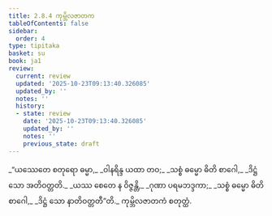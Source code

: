 ```yaml
---
title: 2.8.4 ကုမ္ဘိလဇာတက
tableOfContents: false
sidebar:
  order: 4
type: tipitaka
basket: su
book: ja1
review:
  current: review
  updated: '2025-10-23T09:13:40.326085'
  updated_by: ''
  notes: ''
  history:
  - state: review
    date: '2025-10-23T09:13:40.326085'
    updated_by: ''
    notes: ''
    previous_state: draft
---
```



<ReviewStatus review={frontmatter.review} showDetails={true} />

<HypothesisAnnotation frontmatter={frontmatter} />

<DynamicBreadcrumb />

<Division number="147" book="ja1" e="ch" v="22" p="61">

<Paragraph number="579" type="verses" book="ja1">
_“ယဿေတေ စတုရော ဓမ္မာ,_  
_ဝါနရိန္ဒ ယထာ တဝ;_  
_သစ္စံ ဓမ္မော ဓိတိ စာဂေါ,_  
_ဒိဋ္ဌံ သော အတိဝတ္တတိ._  

</Paragraph>

</Division>
<Division number="148" book="ja1" e="ch" v="22" p="61">

<Paragraph number="580" type="verses" book="ja1">
_ယဿ စေတေ န ဝိဇ္ဇန္တိ,_  
_ဂုဏာ ပရမဘဒ္ဒကာ;_  
_သစ္စံ ဓမ္မော ဓိတိ စာဂေါ,_  
_ဒိဋ္ဌံ သော နာတိဝတ္တတီ”တိ._  


</Paragraph>
</Division>

<Paragraph number="581" type="center" book="ja1">
ကုမ္ဘိလဇာတကံ စတုတ္ထံ.
</Paragraph>